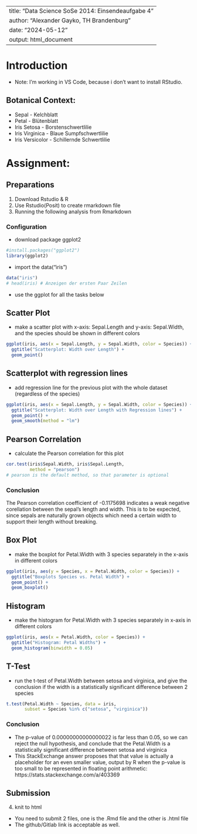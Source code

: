 <!-- View Preview: Ctrl-K-V -->

---
title: "Data Science SoSe 2014: Einsendeaufgabe 4"
author: "Alexander Gayko, TH Brandenburg" 
date: "2024-05-12"
output: html_document
---

# Introduction
- Note: I'm working in VS Code, because i don't want to install RStudio.

## Botanical Context: 
- Sepal - Kelchblatt
- Petal - Blütenblatt
- Iris Setosa - Borstenschwertlilie
- Iris Virginica - Blaue Sumpfschwertlilie
- Iris Versicolor - Schillernde Schwertlilie

# Assignment:

## Preparations
1. Download Rstudio & R
2. Use Rstudio(Posit) to create rmarkdown file
3. Running the following analysis from Rmarkdown

### Configuration
- download package ggplot2
```r
#install.packages("ggplot2")
library(ggplot2)
```
- import the data("iris")
```r
data("iris")
# head(iris) # Anzeigen der ersten Paar Zeilen
```
- use the ggplot for all the tasks below

## Scatter Plot
- make a scatter plot with x-axis: Sepal.Length and y-axis: Sepal.Width, and the species should be shown in different colors
```r
ggplot(iris, aes(x = Sepal.Length, y = Sepal.Width, color = Species)) +
  ggtitle("Scatterplot: Width over Length") +
  geom_point()
```

## Scatterplot with regression lines
- add regression line for the previous plot with the whole dataset (regardless of the species)
```r
ggplot(iris, aes(x = Sepal.Length, y = Sepal.Width, color = Species)) +
  ggtitle("Scatterplot: Width over Length with Regression lines") +
  geom_point() +
  geom_smooth(method = "lm")
```

## Pearson Correlation
- calculate the Pearson correlation for this plot
```r
cor.test(iris$Sepal.Width, iris$Sepal.Length,
         method = "pearson")
# pearson is the default method, so that parameter is optional
```

### Conclusion
The Pearson correlation coefficient of -0.1175698 indicates a weak negative corellation between the sepal's length and width.
This is to be expected, since sepals are naturally grown objects which need a certain width to support their length without breaking.

## Box Plot
- make the boxplot for Petal.Width with 3 species separately in the x-axis in different colors
```r
ggplot(iris, aes(y = Species, x = Petal.Width, color = Species)) +
  ggtitle("Boxplots Species vs. Petal Width") +
  geom_point() +
  geom_boxplot()
```

## Histogram
- make the histogram for Petal.Width with 3 species separately in x-axis in different colors
```r
ggplot(iris, aes(x = Petal.Width, color = Species)) +
  ggtitle("Histogram: Petal Widths") +
  geom_histogram(binwidth = 0.05)

```

## T-Test
- run the t-test of Petal.Width between setosa and virginica, and give the conclusion if the width is a statistically significant difference between 2 species
```r
t.test(Petal.Width ~ Species, data = iris,
       subset = Species %in% c("setosa", "virginica"))
```
<!--
### Result
`
        Welch Two Sample t-test

data:  Petal.Width by Species
t = -42.786, df = 63.123, p-value < 2.2e-16
alternative hypothesis: true difference in means between group setosa and group virginica is not equal to 0
95 percent confidence interval:
 -1.863133 -1.696867
sample estimates:
   mean in group setosa mean in group virginica
                  0.246                   2.026 
`
-->

### Conclusion
- The p-value of 0.00000000000000022 is far less than 0.05, so we can reject the null hypothesis, and conclude that the Petal.Width is a statistically significant difference between setosa and virginica
- This StackExchange answer proposes that that value is actually a placeholder for an even smaller value, output by R when the p-value is too small to be represented in floating point arithmetic: https://stats.stackexchange.com/a/403369

## Submission
4. knit to html

- You need to submit 2 files, one is the .Rmd file and the other is .html file
- The github/Gitlab link is acceptable as well.
